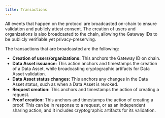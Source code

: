 ```yaml
---
title: Transactions
---
```


All events that happen on the protocol are broadcasted on-chain to ensure validation and publicly attest consent. The creation of users and organizations is also broadcasted to the chain, allowing the Gateway IDs to be publicly verifiable yet privacy-preserving.

The transactions that are broadcasted are the following:

- **Creation of users/organizations:** This anchors the Gateway ID on chain.
- **Data Asset issuance:** This action anchors and timestamps the creation of a Data Asset, while broadcasting cryptographic artifacts for Data Asset validation.
- **Data Asset status changes:** This anchors any changes in the Data Asset status, such as when a Data Asset is revoked.
- **Request creation:** This anchors and timestamps the action of creating a request.
- **Proof creation:** This anchors and timestamps the action of creating a proof. This can be in response to a request, or as an independent sharing action, and it includes cryptographic artifacts for its validation.
